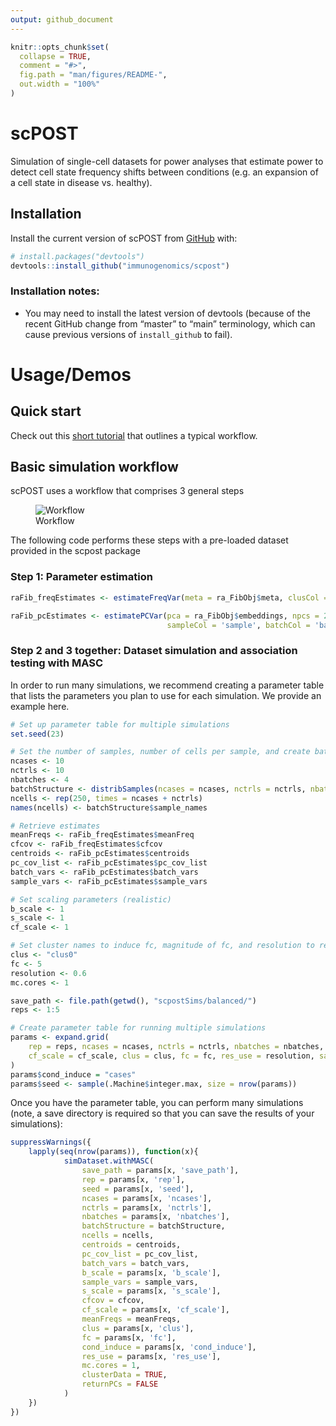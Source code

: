 ```yaml
---
output: github_document
---
```


<!-- README.md is generated from README.Rmd. Please edit that file -->

```r
knitr::opts_chunk$set(
  collapse = TRUE,
  comment = "#>",
  fig.path = "man/figures/README-",
  out.width = "100%"
)
```

# scPOST

<!-- badges: start -->
<!-- badges: end -->

Simulation of single-cell datasets for power analyses that estimate power to detect cell state frequency shifts between conditions (e.g. an expansion of a cell state in disease vs. healthy).

## Installation

Install the current version of scPOST from [GitHub](https://github.com/) with:

``` r
# install.packages("devtools")
devtools::install_github("immunogenomics/scpost")
```

### Installation notes: 
* You may need to install the latest version of devtools (because of the recent GitHub change from "master" to "main" terminology, which can cause previous versions of `install_github` to fail).

# Usage/Demos
## Quick start

Check out this [short tutorial](https://github.com/immunogenomics/scpost/blob/main/vignettes/raFib_tutorial.ipynb) that outlines a typical workflow.

## Basic simulation workflow

scPOST uses a workflow that comprises 3 general steps

![Workflow](https://github.com/immunogenomics/scpost/blob/main/docs/PowerFig1.png)

The following code performs these steps with a pre-loaded dataset provided in the scpost package

### Step 1: Parameter estimation
```r
raFib_freqEstimates <- estimateFreqVar(meta = ra_FibObj$meta, clusCol = 'clusOnlyFib', sampleCol = 'sample', logCov = TRUE)
```

```r
raFib_pcEstimates <- estimatePCVar(pca = ra_FibObj$embeddings, npcs = 20, meta = ra_FibObj$meta, clusCol = 'clusOnlyFib',
                                   sampleCol = 'sample', batchCol = 'batch')
```

### Step 2 and 3 together: Dataset simulation and association testing with MASC

In order to run many simulations, we recommend creating a parameter table that lists the parameters you plan to use for each simulation. We provide an example here.

```r
# Set up parameter table for multiple simulations
set.seed(23)

# Set the number of samples, number of cells per sample, and create batch structure
ncases <- 10
nctrls <- 10
nbatches <- 4
batchStructure <- distribSamples(ncases = ncases, nctrls = nctrls, nbatches = nbatches)
ncells <- rep(250, times = ncases + nctrls)
names(ncells) <- batchStructure$sample_names

# Retrieve estimates
meanFreqs <- raFib_freqEstimates$meanFreq
cfcov <- raFib_freqEstimates$cfcov
centroids <- raFib_pcEstimates$centroids
pc_cov_list <- raFib_pcEstimates$pc_cov_list
batch_vars <- raFib_pcEstimates$batch_vars
sample_vars <- raFib_pcEstimates$sample_vars

# Set scaling parameters (realistic)
b_scale <- 1
s_scale <- 1
cf_scale <- 1

# Set cluster names to induce fc, magnitude of fc, and resolution to re-cluster
clus <- "clus0"
fc <- 5
resolution <- 0.6
mc.cores <- 1

save_path <- file.path(getwd(), "scpostSims/balanced/")
reps <- 1:5

# Create parameter table for running multiple simulations
params <- expand.grid(
    rep = reps, ncases = ncases, nctrls = nctrls, nbatches = nbatches, b_scale = b_scale, s_scale = s_scale,
    cf_scale = cf_scale, clus = clus, fc = fc, res_use = resolution, save_path = save_path
)
params$cond_induce = "cases"
params$seed <- sample(.Machine$integer.max, size = nrow(params))
```

Once you have the parameter table, you can perform many simulations (note, a save directory is required so that you can save the results of your simulations):

```r
suppressWarnings({
    lapply(seq(nrow(params)), function(x){
            simDataset.withMASC(
                save_path = params[x, 'save_path'],
                rep = params[x, 'rep'],
                seed = params[x, 'seed'],
                ncases = params[x, 'ncases'],
                nctrls = params[x, 'nctrls'],
                nbatches = params[x, 'nbatches'],
                batchStructure = batchStructure,
                ncells = ncells,
                centroids = centroids,
                pc_cov_list = pc_cov_list,
                batch_vars = batch_vars,
                b_scale = params[x, 'b_scale'],
                sample_vars = sample_vars,
                s_scale = params[x, 's_scale'],
                cfcov = cfcov,
                cf_scale = params[x, 'cf_scale'],
                meanFreqs = meanFreqs,
                clus = params[x, 'clus'],
                fc = params[x, 'fc'],
                cond_induce = params[x, 'cond_induce'],
                res_use = params[x, 'res_use'], 
                mc.cores = 1,
                clusterData = TRUE,
                returnPCs = FALSE
            )
    })
})
```
